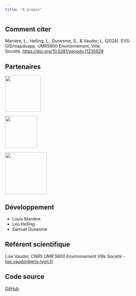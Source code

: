 ```yaml
---
title: "A propos"
---
```


## Comment citer

Manière, L., Helling, L., Dunesme, S., & Vaudor, L. (2024). EVS-GIS/mapdoapp. UMR5600 Environnement, Ville, Société. <https://doi.org/10.5281/zenodo.11235929>

## Partenaires

![](images/Logo-OFB-soutien-financier-01.png){width="118"}

![](images/Logo-EVS-UMR5600-01.png){width="106"}

![](images/CNRS-Logo-01.png){width="138"}

## Développement

-   Louis Manière
-   Leo Helling
-   Samuel Dunesme

## Référent scientifique

Lise Vaudor, *CNRS UMR 5600 Environnement Ville Société* - [lise.vaudor\@ens-lyon.fr](mailto:lise.vaudor@ens-lyon.fr)

## Code source

[GitHub](https://github.com/EVS-GIS/mapdoapp)
